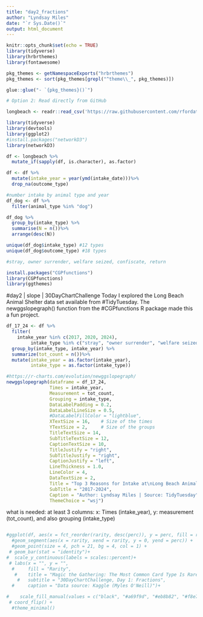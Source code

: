 ```yaml
---
title: "day2_fractions"
author: "Lyndsay Miles"
date: "`r Sys.Date()`"
output: html_document
---
```


```r
knitr::opts_chunk$set(echo = TRUE)
library(tidyverse)
library(hrbrthemes)
library(fontawesome)

pkg_themes <- getNamespaceExports("hrbrthemes")
pkg_themes <- sort(pkg_themes[grepl("^theme\\_", pkg_themes)])

glue::glue("- `{pkg_themes}()`")
```

```r
# Option 2: Read directly from GitHub

longbeach <- readr::read_csv('https://raw.githubusercontent.com/rfordatascience/tidytuesday/main/data/2025/2025-03-04/longbeach.csv')
```

```r
library(tidyverse)
library(devtools)
library(ggplot2)
#install.packages("networkD3")
library(networkD3)
```

```r
df <- longbeach %>%
  mutate_if(sapply(df, is.character), as.factor)

df <- df %>% 
  mutate(intake_year = year(ymd(intake_date)))%>%
  drop_na(outcome_type)
```
    
```r
#number intake by animal type and year
df_dog <- df %>% 
  filter(animal_type %in% "dog")

df_dog %>%
  group_by(intake_type) %>% 
  summarise(N = n())%>% 
  arrange(desc(N))

unique(df_dog$intake_type) #12 types
unique(df_dog$outcome_type) #18 types

#stray, owner surrender, welfare seized, confiscate, return
```

```r
install.packages("CGPfunctions")
library(CGPfunctions)
library(ggthemes)

```
#day2 | slope | 30DayChartChallenge
Today I explored the Long Beach Animal Shelter data set available from #TidyTuesday. The newggslopegraph() function from the #CGPfunctions R package made this a fun project.

```r
df_17_24 <- df %>% 
  filter(
    intake_year %in% c(2017, 2020, 2024),
         intake_type %in% c("stray", "owner surrender", "welfare seized"))%>%
  group_by(intake_type, intake_year) %>% 
  summarize(tot_count = n())%>%
  mutate(intake_year = as.factor(intake_year),
         intake_type = as.factor(intake_type))

#https://r-charts.com/evolution/newggslopegraph/
newggslopegraph(dataframe = df_17_24,
                Times = intake_year,
                Measurement = tot_count,
                Grouping = intake_type,
                DataLabelPadding = 0.2,
                DataLabelLineSize = 0.5,
                #DataLabelFillColor = "lightblue",
                XTextSize = 16,    # Size of the times
                YTextSize = 2,     # Size of the groups
                TitleTextSize = 14,
                SubTitleTextSize = 12,
                CaptionTextSize = 10,
                TitleJustify = "right",
                SubTitleJustify = "right",
                CaptionJustify = "left",
                LineThickness = 1.0,
                LineColor = 4,
                DataTextSize = 2,
                Title = "Top 3 Reasons for Intake at\nLong Beach Animal Shelter",
                SubTitle = "2017-2024",
                Caption = "Author: Lyndsay Miles | Source: TidyTuesday",
                ThemeChoice = "wsj")
```


what is needed: at least 3 columns: x: Times (intake_year), y: measurement (tot_count), and also grouping (intake_type)
```r

```


```r
#ggplot(df, aes(x = fct_reorder(rarity, desc(perc)), y = perc, fill = rarity)) +
  #geom_segment(aes(x = rarity, xend = rarity, y = 0, yend = perc)) +
  #geom_point(size = 4, pch = 21, bg = 4, col = 1) +
 # geom_bar(stat = "identity")+
#  scale_y_continuous(labels = scales::percent)+
 # labs(x = "", y = "",
  #     fill = "Rarity",
   #    title = "Magic the Gathering: The Most Common Card Type Is Rare?",
    #   subtitle = "30DayChartChallenge, Day 1: Fractions",
  #     caption = "Data source: Kaggle (Myles O'Neill)")+

#    scale_fill_manual(values = c("black", "#a69f9d", "#eb8b82", "#f8e7b9", "#b3ceea", "#c4d3ca")) +
 # coord_flip() +
  #theme_minimal()

```

